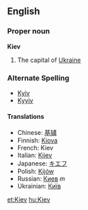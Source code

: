 ==English==
===Proper noun===
'''Kiev'''

#The capital of [[Ukraine]]

=== Alternate Spelling ===
*[[Kyiv]]
*[[Kyyiv]]

====Translations====
*Chinese: [[基辅]]
*Finnish: [[Kiova]]
*French: Kiev
*Italian: [[Kijev]]
*Japanese: [[キエフ]]
*Polish: [[Kijów]]
*Russian: [[Киев]] ''m''
*Ukrainian: [[Київ]]

[[et:Kiev]]
[[hu:Kiev]]
